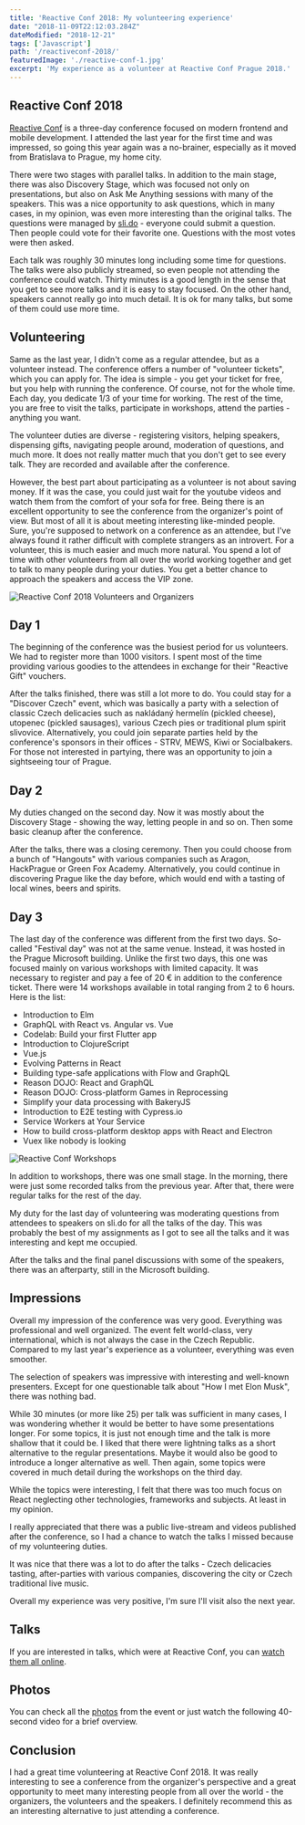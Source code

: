 ```yaml
---
title: 'Reactive Conf 2018: My volunteering experience'
date: "2018-11-09T22:12:03.284Z"
dateModified: "2018-12-21"
tags: ['Javascript']
path: '/reactiveconf-2018/'
featuredImage: './reactive-conf-1.jpg'
excerpt: 'My experience as a volunteer at Reactive Conf Prague 2018.'
---
```


<PostHeader frontmatter={props.data.mdx.frontmatter} />

## Reactive Conf 2018
[Reactive Conf](https://reactiveconf.com/) is a three-day conference focused on modern frontend and mobile development. I attended the last year for the first time and was impressed, so going this year again was a no-brainer, especially as it moved from Bratislava to Prague, my home city.

There were two stages with parallel talks. In addition to the main stage, there was also Discovery Stage, which was focused not only on presentations, but also on Ask Me Anything sessions with many of the speakers. This was a nice opportunity to ask questions, which in many cases, in my opinion, was even more interesting than the original talks. The questions were managed by [sli.do](https://www.sli.do/) - everyone could submit a question. Then people could vote for their favorite one. Questions with the most votes were then asked.

Each talk was roughly 30 minutes long including some time for questions. The talks were also publicly streamed, so even people not attending the conference could watch. Thirty minutes is a good length in the sense that you get to see more talks and it is easy to stay focused. On the other hand, speakers cannot really go into much detail. It is ok for many talks, but some of them could use more time.

## Volunteering

Same as the last year, I didn't come as a regular attendee, but as a volunteer instead. The conference offers a number of "volunteer tickets", which you can apply for. The idea is simple - you get your ticket for free, but you help with running the conference. Of course, not for the whole time. Each day, you dedicate 1/3 of your time for working. The rest of the time, you are free to visit the talks, participate in workshops, attend the parties - anything you want.

The volunteer duties are diverse - registering visitors, helping speakers, dispensing gifts, navigating people around, moderation of questions, and much more. It does not really matter much that you don't get to see every talk. They are recorded and available after the conference.

However, the best part about participating as a volunteer is not about saving money. If it was the case, you could just wait for the youtube videos and watch them from the comfort of your sofa for free. Being there is an excellent opportunity to see the conference from the organizer's point of view. But most of all it is about meeting interesting like-minded people. Sure, you're supposed to network on a conference as an attendee, but I've always found it rather difficult with complete strangers as an introvert. For a volunteer, this is much easier and much more natural. You spend a lot of time with other volunteers from all over the world working together and get to talk to many people during your duties. You get a better chance to approach the speakers and access the VIP zone.

![Reactive Conf 2018 Volunteers and Organizers](./reactive-conf-2.jpg)

## Day 1
The beginning of the conference was the busiest period for us volunteers. We had to register more than 1000 visitors. I spent most of the time providing various goodies to the attendees in exchange for their "Reactive Gift" vouchers.

After the talks finished, there was still a lot more to do. You could stay for a "Discover Czech" event, which was basically a party with a selection of classic Czech delicacies such as nakládaný hermelín (pickled cheese), utopenec (pickled sausages), various Czech pies or traditional plum spirit slivovice. Alternatively, you could join separate parties held by the conference's sponsors in their offices - STRV, MEWS, Kiwi or Socialbakers. For those not interested in partying, there was an opportunity to join a sightseeing tour of Prague.


## Day 2
My duties changed on the second day. Now it was mostly about the Discovery Stage - showing the way, letting people in and so on. Then some basic cleanup after the conference.

After the talks, there was a closing ceremony. Then you could choose from a bunch of "Hangouts" with various companies such as Aragon, HackPrague or Green Fox Academy. Alternatively, you could continue in discovering Prague like the day before, which would end with a tasting of local wines, beers and spirits.

## Day 3
The last day of the conference was different from the first two days. So-called "Festival day" was not at the same venue. Instead, it was hosted in the Prague Microsoft building. Unlike the first two days, this one was focused mainly on various workshops with limited capacity. It was necessary to register and pay a fee of 20 € in addition to the conference ticket. There were 14 workshops available in total ranging from 2 to 6 hours. Here is the list:

- Introduction to Elm
- GraphQL with React vs. Angular vs. Vue
- Codelab: Build your first Flutter app
- Introduction to ClojureScript
- Vue.js
- Evolving Patterns in React
- Building type-safe applications with Flow and GraphQL
- Reason DOJO: React and GraphQL
- Reason DOJO: Cross-platform Games in Reprocessing
- Simplify your data processing with BakeryJS
- Introduction to E2E testing with Cypress.io
- Service Workers at Your Service
- How to build cross-platform desktop apps with React and Electron
- Vuex like nobody is looking

![Reactive Conf Workshops](./reactive-conf-3.jpg)

In addition to workshops, there was one small stage. In the morning, there were just some recorded talks from the previous year. After that, there were regular talks for the rest of the day.

My duty for the last day of volunteering was moderating questions from attendees to speakers on sli.do for all the talks of the day. This was probably the best of my assignments as I got to see all the talks and it was interesting and kept me occupied.

After the talks and the final panel discussions with some of the speakers, there was an afterparty, still in the Microsoft building.

## Impressions
Overall my impression of the conference was very good. Everything was professional and well organized. The event felt world-class, very international, which is not always the case in the Czech Republic. Compared to my last year's experience as a volunteer, everything was even smoother.

The selection of speakers was impressive with interesting and well-known presenters. Except for one questionable talk about "How I met Elon Musk", there was nothing bad.

While 30 minutes (or more like 25) per talk was sufficient in many cases, I was wondering whether it would be better to have some presentations longer. For some topics, it is just not enough time and the talk is more shallow that it could be. I liked that there were lightning talks as a short alternative to the regular presentations. Maybe it would also be good to introduce a longer alternative as well. Then again, some topics were covered in much detail during the workshops on the third day.

While the topics were interesting, I felt that there was too much focus on React neglecting other technologies, frameworks and subjects. At least in my opinion.

I really appreciated that there was a public live-stream and videos published after the conference, so I had a chance to watch the talks I missed because of my volunteering duties.

It was nice that there was a lot to do after the talks - Czech delicacies tasting, after-parties with various companies, discovering the city or Czech traditional live music.

Overall my experience was very positive, I'm sure I'll visit also the next year. 

## Talks
If you are interested in talks, which were at Reactive Conf, you can [watch them all online](https://www.youtube.com/playlist?list=PLa2ZZ09WYepPQAIo1h98LaPkQUYwaSbWO&mc_cid=09db7b9adc&mc_eid=6613f6258f).

## Photos
You can check all the [photos](https://photos.google.com/share/AF1QipPMSR7JQ_w4QR-QuubLp5hAxjATZibHpRHwFRQLRjcP3WGef3k0qr7e9f3doDAz8A?key=TEkzSUw2aDBXQ284bXFWd0ZVemNRTTAtaktiSS1R) from the event or just watch the following 40-second video for a brief overview.

<YouTubeVideo code="h6Z76xJP2h4"></YouTubeVideo>


## Conclusion
I had a great time volunteering at Reactive Conf 2018. It was really interesting to see a conference from the organizer's perspective and a great opportunity to meet many interesting people from all over the world - the organizers, the volunteers and the speakers. I definitely recommend this as an interesting alternative to just attending a conference. 
